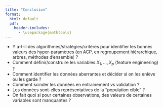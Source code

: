 ```yaml
--- 
title: "Conclusion"
format: 
  html: default
  pdf:
    header-includes:
      - \usepackage{mathtools} 
--- 
```


* Y a-t-il des algorithmes/stratégies/critères pour identifier les bonnes valeurs des hyper-paramètres (en ACP, en regroupement hiérarchique, arbres, méthodes d'ensemble) ?
* Comment définir/construire les variables $X_1,\ldots,X_p$ (feature engineering) ?
* Comment identifier les données aberrantes et décider si on les enlève ou les garde ?
* Comment scinder les données en entrainement vs validation ?
* Les données sont-elles représentatives de la "population cible" ?
* On fait quoi si pour certaines observations, des valeurs de certaines variables sont manquantes ?


